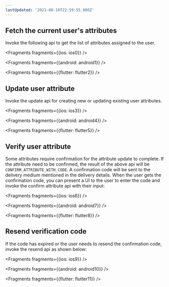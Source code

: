 ```yaml
---
lastUpdated: '2021-08-16T22:59:55.000Z'
---
```

## Fetch the current user's attributes

Invoke the following api to get the list of attributes assigned to the user.


<Fragments fragments={{ios: ios0}} />


<Fragments fragments={{android: android1}} />


<Fragments fragments={{flutter: flutter2}} />

## Update user attribute

Invoke the update api for creating new or updating existing user attributes.


<Fragments fragments={{ios: ios3}} />


<Fragments fragments={{android: android4}} />


<Fragments fragments={{flutter: flutter5}} />

## Verify user attribute
Some attributes require confirmation for the attribute update to complete. If the attribute need to be confirmed, the result of the above api will be `CONFIRM_ATTRIBUTE_WITH_CODE`. A confirmation code will be sent to the delivery medium mentioned in the delivery details.
When the user gets the confirmation code, you can present a UI to the user to enter the code and invoke the confirm attribute api with their input:


<Fragments fragments={{ios: ios6}} />


<Fragments fragments={{android: android7}} />


<Fragments fragments={{flutter: flutter8}} />

## Resend verification code
If the code has expired or the user needs to resend the confirmation code, invoke the resend api as shown below:


<Fragments fragments={{ios: ios9}} />


<Fragments fragments={{android: android10}} />


<Fragments fragments={{flutter: flutter11}} />
